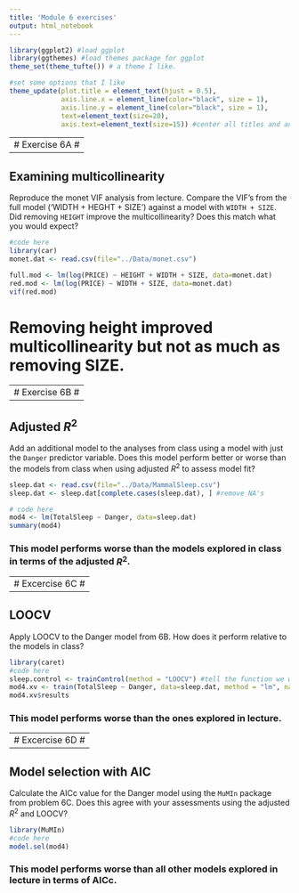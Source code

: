 ```yaml
---
title: 'Module 6 exercises'
output: html_notebook
---
```


```r
library(ggplot2) #load ggplot
library(ggthemes) #load themes package for ggplot
theme_set(theme_tufte()) # a theme I like.

#set some options that I like
theme_update(plot.title = element_text(hjust = 0.5), 
             axis.line.x = element_line(color="black", size = 1),
             axis.line.y = element_line(color="black", size = 1),
             text=element_text(size=20),
             axis.text=element_text(size=15)) #center all titles and and axis lines
```

---------------
# Exercise 6A #
---------------

## Examining multicollinearity

Reproduce the monet VIF analysis from lecture. Compare the VIF's from the full model ('WIDTH + HEGHT + SIZE') against a model with `WIDTH + SIZE`. Did removing `HEIGHT` improve the multicollinearity? Does this match what you would expect?

```r
#code here
library(car)
monet.dat <- read.csv(file="../Data/monet.csv")

full.mod <- lm(log(PRICE) ~ HEIGHT + WIDTH + SIZE, data=monet.dat)
red.mod <- lm(log(PRICE) ~ WIDTH + SIZE, data=monet.dat)
vif(red.mod)
```
# Removing height improved multicollinearity but not as much as removing SIZE.

---------------
# Exercise 6B #
---------------

## Adjusted $R^2$

Add an additional model to the analyses from class using a model with just the `Danger` predictor variable. Does this model perform better or worse than the models from class when using adjusted $R^2$ to assess model fit?

```r
sleep.dat <- read.csv(file="../Data/MammalSleep.csv")
sleep.dat <- sleep.dat[complete.cases(sleep.dat), ] #remove NA's

# code here
mod4 <- lm(TotalSleep ~ Danger, data=sleep.dat)
summary(mod4)
```

### This model performs worse than the models explored in class in terms of the adjusted $R^2$.

----------------
# Excercise 6C #
----------------

## LOOCV

Apply LOOCV to the Danger model from 6B. How does it perform relative to the models in class?

```r
library(caret)
#code here
sleep.control <- trainControl(method = "LOOCV") #tell the function we want to do leave one out cross validation
mod4.xv <- train(TotalSleep ~ Danger, data=sleep.dat, method = "lm", na.action=na.omit, trControl=sleep.control)
mod4.xv$results
```
### This model performs worse than the ones explored in lecture.

----------------
# Excercise 6D #
----------------

## Model selection with AIC

Calculate the AICc value for the Danger model  using the `MuMIn` package from problem 6C. Does this agree with your assessments using the adjusted $R^2$ and LOOCV?

```r
library(MuMIn)
#code here
model.sel(mod4)
```

### This model performs worse than all other models explored in lecture in terms of AICc.
